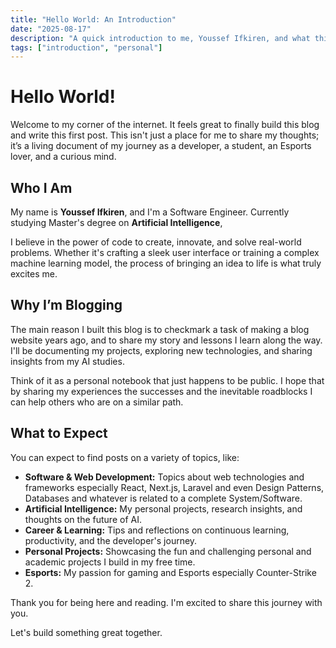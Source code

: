 ```yaml
---
title: "Hello World: An Introduction"
date: "2025-08-17"
description: "A quick introduction to me, Youssef Ifkiren, and what this blog is all about."
tags: ["introduction", "personal"]
---
```



# Hello World!

Welcome to my corner of the internet. It feels great to finally build this blog and write this first post. This isn't just a place for me to share my thoughts; it’s a living document of my journey as a developer, a student, an Esports lover, and a curious mind.
<MdImg
  src="/youssef-hammer.jpg"
  alt="Youssef smiling with a hammer in hand"
  caption="This is me, probably working on something fun!"
  width={400}
  height={600}
  className="rounded-full shadow-lg ml-auto my-6 max-w-[170px] md:max-w-[300px] aspect-square object-cover float-right"
/>
## Who I Am

My name is **Youssef Ifkiren**, and I'm a Software Engineer. Currently studying Master's degree on **Artificial Intelligence**, 

I believe in the power of code to create, innovate, and solve real-world problems. Whether it's crafting a sleek user interface or training a complex machine learning model, the process of bringing an idea to life is what truly excites me.

## Why I’m Blogging

The main reason I built this blog is to checkmark a task of making a blog website years ago, and to share my story and lessons I learn along the way. I'll be documenting my projects, exploring new technologies, and sharing insights from my AI studies.

Think of it as a personal notebook that just happens to be public. I hope that by sharing my experiences the successes and the inevitable roadblocks I can help others who are on a similar path.

## What to Expect

You can expect to find posts on a variety of topics, like:

* **Software & Web Development:** Topics about web technologies and frameworks especially React, Next.js, Laravel and even Design Patterns, Databases and whatever is related to a complete System/Software.
* **Artificial Intelligence:** My personal projects, research insights, and thoughts on the future of AI.
* **Career & Learning:** Tips and reflections on continuous learning, productivity, and the developer's journey.
* **Personal Projects:** Showcasing the fun and challenging personal and academic projects I build in my free time.
* **Esports:** My passion for gaming and Esports especially Counter-Strike 2.

Thank you for being here and reading. I'm excited to share this journey with you.

Let's build something great together.